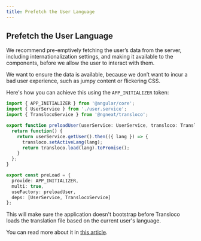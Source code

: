 ```yaml
---
title: Prefetch the User Language
---
```


## Prefetch the User Language

We recommend pre-emptively fetching the user’s data from the server, including internationalization settings, and making it available to the components, before we allow the user to interact with them.

We want to ensure the data is available, because we don’t want to incur a bad user experience, such as jumpy content or flickering CSS.

Here's how you can achieve this using the `APP_INITIALIZER` token:

```ts
import { APP_INITIALIZER } from '@angular/core';
import { UserService } from './user.service';
import { TranslocoService } from '@ngneat/transloco';

export function preloadUser(userService: UserService, transloco: TranslocoService) {
  return function() {
    return userService.getUser().then(({ lang }) => {
      transloco.setActiveLang(lang);
      return transloco.load(lang).toPromise();
    }
  };
}

export const preLoad = {
  provide: APP_INITIALIZER,
  multi: true,
  useFactory: preloadUser,
  deps: [UserService, TranslocoService]
};
```

This will make sure the application doesn't bootstrap before Transloco loads the translation file based on the current user's language.

You can read more about it in [this article](https://netbasal.com/optimize-user-experience-while-your-angular-app-loads-7e982a67ff1a).
